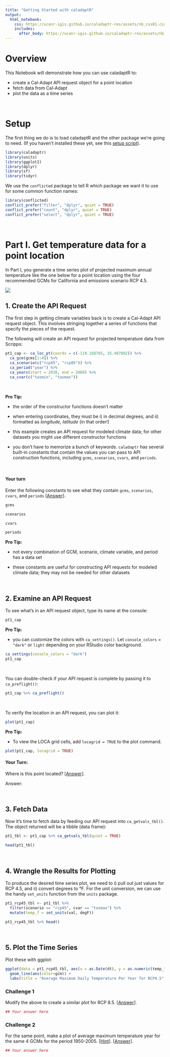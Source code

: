 ```yaml
---
title: "Getting Started with caladaptR"
output:
  html_notebook: 
    css: https://ucanr-igis.github.io/caladaptr-res/assets/nb_css01.css
    includes:
      after_body: https://ucanr-igis.github.io/caladaptr-res/assets/nb_footer01.html
---
```


# Overview

This Notebook will demonstrate how you can use caladaptR to:

- create a Cal-Adapt API request object for a point location
- fetch data from Cal-Adapt     
- plot the data as a time series

\

# Setup

The first thing we do is to load caladaptR and the other package we're going to need. (If you haven't installed these yet, see this [setup script](https://github.com/ucanr-igis/caladaptr-res/blob/main/docs/workshops/ca_intro_oct21/scripts/caladaptr_setup.R)). 

```r
library(caladaptr)
library(units)
library(ggplot2)
library(dplyr)
library(sf)
library(tidyr)
```

We use the `conflicted` package to tell R which package we want it to use for some common function names:

```r
library(conflicted)
conflict_prefer("filter", "dplyr", quiet = TRUE)
conflict_prefer("count", "dplyr", quiet = TRUE)
conflict_prefer("select", "dplyr", quiet = TRUE)
```

\

# Part I. Get temperature data for a point location

In Part I, you generate a time series plot of projected maximum annual temperature like the one below for a point location using the four recommended GCMs for California and emissions scenario RCP 4.5.

![](https://ucanr-igis.github.io/caladaptr-res/images/pt-tasmax-plot_400x268x256.png){class='centered'}


## 1\. Create the API Request 

The first step in getting climate variables back is to create a Cal-Adapt API request object. This involves stringing together a series of functions that specify the pieces of the request. 

The following will create an API request for projected temperature data from Scripps:

```r
pt1_cap <- ca_loc_pt(coords = c(-119.168765, 35.487802)) %>%
  ca_gcm(gcms[1:4]) %>%                                 
  ca_scenario(c("rcp45", "rcp85")) %>%
  ca_period("year") %>%
  ca_years(start = 2030, end = 2080) %>%
  ca_cvar(c("tasmin", "tasmax"))
```

\

**Pro Tip:**

- the order of the constructor functions doesn't matter

- when entering coordinates, they must be i) in decimal degrees, and ii) formatted as *longitude, latitude* (in that order!)

- this example creates an API request for modeled climate data; for other datasets you might use different constructor functions

- you don't have to memorize a bunch of keywords. `caladaptr` has several built-in constants that contain the values you can pass to API construction functions, including `gcms`, `scenarios`, `cvars`, and `periods`.

\

#### Your turn

Enter the following constants to see what they contain `gcms`, `scenarios`, `cvars`, and `periods` [[Answer](https://bit.ly/3kRUP5Y)].

```r
gcms

scenarios

cvars

periods
```

**Pro Tip:**

- not every combination of GCM, scenario, climate variable, and period has a data set

- these constants are useful for constructing API requests for modeled climate data; they may not be needed for other datasets

\

## 2\. Examine an API Request

To see what's in an API request object, type its name at the console:

```r
pt1_cap
```

**Pro Tip:**

- you can customize the colors with `ca_settings()`. Let `console_colors` = `"dark"` or `light` depending on your RStudio color background.

```r
ca_settings(console_colors = "dark")
pt1_cap
```

\

You can double-check if your API request is complete by passing it to `ca_preflight()`:

```r
pt1_cap %>% ca_preflight()
```

\

To verify the location in an API request, you can plot it:

```r
plot(pt1_cap)
```

**Pro Tip:**

- To view the LOCA grid cells, add `locagrid = TRUE` to the plot command.

```r
plot(pt1_cap, locagrid = TRUE)
```


#### Your Turn:

Where is this point located? [[Answer](https://bit.ly/3uqUx96)].

Answer: 

\

## 3\. Fetch Data

Now it's time to fetch data by feeding our API request into `ca_getvals_tbl()`. The object returned will be a tibble (data frame):  

```r
pt1_tbl <- pt1_cap %>% ca_getvals_tbl(quiet = TRUE)

head(pt1_tbl)
```

\

## 4\. Wrangle the Results for Plotting

To produce the desired time series plot, we need to i) pull out just values for RCP 4.5, and ii) convert degrees to &#176;F. For the unit conversion, we can use the handy `set_units` function from the `units` package.

```r
pt1_rcp45_tbl <- pt1_tbl %>%
  filter(scenario == "rcp45", cvar == "tasmax") %>%
  mutate(temp_f = set_units(val, degF))

pt1_rcp45_tbl %>% head()
```

\

## 5\. Plot the Time Series

Plot these with ggplot:

```r
ggplot(data = pt1_rcp45_tbl, aes(x = as.Date(dt), y = as.numeric(temp_f))) +
  geom_line(aes(color=gcm)) +
  labs(title = "Average Maximum Daily Temperature Per Year for RCP4.5", x = "year", y = "temp (F)")
```

### Challenge 1

Modify the above to create a similar plot for RCP 8.5. [[Answer](https://bit.ly/3F4Vity)].

```r
## Your answer here


```

### Challenge 2

For the same point, make a plot of average maximum temperature year for the same 4 GCMs for the period 1950-2005. [[Hint](https://bit.ly/3oWB12V)]. [[Answer](https://bit.ly/3I3ZVp2)].

```r
## Your answer here


```


